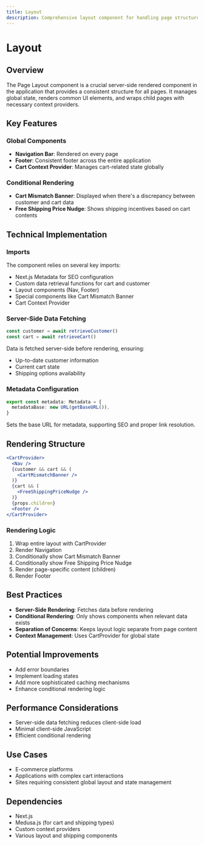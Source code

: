 ```yaml
---
title: Layout
description: Comprehensive layout component for handling page structure, cart context, and global UI elements
---
```


# Layout

## Overview

The Page Layout component is a crucial server-side rendered component in the application that provides a consistent structure for all pages. It manages global state, renders common UI elements, and wraps child pages with necessary context providers.

## Key Features

### Global Components
- **Navigation Bar**: Rendered on every page
- **Footer**: Consistent footer across the entire application
- **Cart Context Provider**: Manages cart-related state globally

### Conditional Rendering
- **Cart Mismatch Banner**: Displayed when there's a discrepancy between customer and cart data
- **Free Shipping Price Nudge**: Shows shipping incentives based on cart contents

## Technical Implementation

### Imports
The component relies on several key imports:
- Next.js Metadata for SEO configuration
- Custom data retrieval functions for cart and customer
- Layout components (Nav, Footer)
- Special components like Cart Mismatch Banner
- Cart Context Provider

### Server-Side Data Fetching
```typescript copy
const customer = await retrieveCustomer()
const cart = await retrieveCart()
```

Data is fetched server-side before rendering, ensuring:
- Up-to-date customer information
- Current cart state
- Shipping options availability

### Metadata Configuration
```typescript copy
export const metadata: Metadata = {
  metadataBase: new URL(getBaseURL()),
}
```
Sets the base URL for metadata, supporting SEO and proper link resolution.

## Rendering Structure

```jsx copy
<CartProvider>
  <Nav />
  {customer && cart && (
    <CartMismatchBanner />
  )}
  {cart && (
    <FreeShippingPriceNudge />
  )}
  {props.children}
  <Footer />
</CartProvider>
```

### Rendering Logic
1. Wrap entire layout with CartProvider
2. Render Navigation
3. Conditionally show Cart Mismatch Banner
4. Conditionally show Free Shipping Price Nudge
5. Render page-specific content (children)
6. Render Footer

## Best Practices

- **Server-Side Rendering**: Fetches data before rendering
- **Conditional Rendering**: Only shows components when relevant data exists
- **Separation of Concerns**: Keeps layout logic separate from page content
- **Context Management**: Uses CartProvider for global state

## Potential Improvements
- Add error boundaries
- Implement loading states
- Add more sophisticated caching mechanisms
- Enhance conditional rendering logic

## Performance Considerations
- Server-side data fetching reduces client-side load
- Minimal client-side JavaScript
- Efficient conditional rendering

## Use Cases
- E-commerce platforms
- Applications with complex cart interactions
- Sites requiring consistent global layout and state management

## Dependencies
- Next.js
- Medusa.js (for cart and shipping types)
- Custom context providers
- Various layout and shipping components
